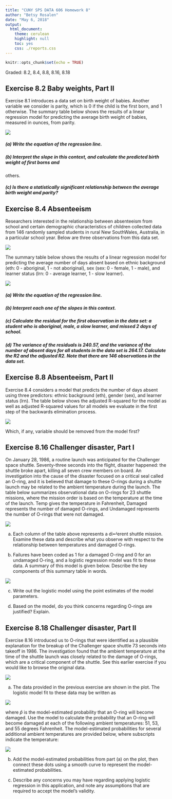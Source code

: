 ```yaml
---
title: "CUNY SPS DATA 606 Homework 8"
author: "Betsy Rosalen"
date: "May 6, 2018"
output:
  html_document:
    theme: cerulean
    highlight: null
    toc: yes
    css: ./reports.css
---
```


```r
knitr::opts_chunk$set(echo = TRUE)
```

Graded: 8.2, 8.4, 8.8, 8.16, 8.18

## Exercise 8.2 Baby weights, Part II

Exercise 8.1 introduces a data set on birth weight of babies. Another variable we consider is parity, which is 0 if the child is the first born, and 1 otherwise. The summary table below shows the results of a linear regression model for predicting the average birth weight of babies, measured in ounces, from parity.

![](Ex8.2.png)

#####  (a) Write the equation of the regression line.



#####  (b) Interpret the slope in this context, and calculate the predicted birth weight of first borns and
others.



#####  (c) Is there a statistically significant relationship between the average birth weight and parity?



## Exercise 8.4 Absenteeism

Researchers interested in the relationship between absenteeism from school
and certain demographic characteristics of children collected data from 146 randomly sampled students
in rural New SouthWales, Australia, in a particular school year. Below are three observations
from this data set.

![](Ex8.4a.png)

The summary table below shows the results of a linear regression model for predicting the average
number of days absent based on ethnic background (eth: 0 - aboriginal, 1 - not aboriginal), sex
(sex: 0 - female, 1 - male), and learner status (lrn: 0 - average learner, 1 - slow learner).

![](Ex8.4b.png)

#####  (a) Write the equation of the regression line.



#####  (b) Interpret each one of the slopes in this context.



#####  (c) Calculate the residual for the first observation in the data set: a student who is aboriginal, male, a slow learner, and missed 2 days of school.



#####  (d) The variance of the residuals is 240.57, and the variance of the number of absent days for all students in the data set is 264.17. Calculate the R2 and the adjusted R2. Note that there are 146 observations in the data set.



## Exercise 8.8 Absenteeism, Part II

Exercise 8.4 considers a model that predicts the number of days absent using three predictors: ethnic background (eth), gender (sex), and learner status (lrn). The table below shows the adjusted R-squared for the model as well as adjusted R-squared values for all models we evaluate in the first step of the backwards elimination process.

![](Ex8.8.png)

Which, if any, variable should be removed from the model first?

## Exercise 8.16 Challenger disaster, Part I

On January 28, 1986, a routine launch was anticipated for the Challenger space shuttle. Seventy-three seconds into the flight, disaster happened: the shuttle broke apart, killing all seven crew members on board. An investigation into the cause of the disaster focused on a critical seal called an O-ring, and it is believed that damage to these O-rings during a shuttle launch may be related to the ambient temperature during the launch. The table below summarizes observational data on O-rings for 23 shuttle missions, where the mission order is based on the temperature at the time of the launch. Temp gives the temperature in Fahrenheit, Damaged represents the number of damaged O-rings, and Undamaged represents the number of O-rings that were not damaged.

![](Ex8.16a.png)

(a) Each column of the table above represents a di↵erent shuttle mission. Examine these data and describe what you observe with respect to the relationship between temperatures and damaged O-rings. 



(b) Failures have been coded as 1 for a damaged O-ring and 0 for an undamaged O-ring, and a logistic regression model was fit to these data. A summary of this model is given below. Describe the key components of this summary table in words.

![](Ex8.16b.png)



(c) Write out the logistic model using the point estimates of the model parameters.



(d) Based on the model, do you think concerns regarding O-rings are justified? Explain.



## Exercise 8.18 Challenger disaster, Part II

Exercise 8.16 introduced us to O-rings that were identified as a plausible explanation for the breakup of the Challenger space shuttle 73 seconds into takeoff in 1986. The investigation found that the ambient temperature at the time of the shuttle launch was closely related to the damage of O-rings, which are a critical component of the shuttle. See this earlier exercise if you would like to browse the original data.

![](Ex8.18a.png)

(a) The data provided in the previous exercise are shown in the plot. The logistic model fit to these data may be written as

![](Ex8.18b.png)

where $\hat{p}$ is the model-estimated probability that an O-ring will become damaged. Use the model to calculate the probability that an O-ring will become damaged at each of the following ambient temperatures: 51, 53, and 55 degrees Fahrenheit. The model-estimated probabilities for several additional ambient temperatures are provided below, where subscripts indicate the temperature:

![](Ex8.18c.png)

(b) Add the model-estimated probabilities from part (a) on the plot, then connect these dots using a smooth curve to represent the model-estimated probabilities.



(c) Describe any concerns you may have regarding applying logistic regression in this application, and note any assumptions that are required to accept the model’s validity.


